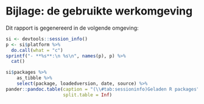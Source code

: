 # Bijlage: de gebruikte werkomgeving {#app:sessioninfo}

Dit rapport is gegenereerd in de volgende omgeving:

```r
si <- devtools::session_info()
p <- si$platform %>%
  do.call(what = "c")
sprintf("- **%s**:\n %s\n", names(p), p) %>%
  cat()
```

```r
si$packages %>%
    as_tibble %>%
    select(package, loadedversion, date, source) %>%
pander::pandoc.table(caption = "(\\#tab:sessioninfo)Geladen R packages",
                     split.table = Inf)
```



